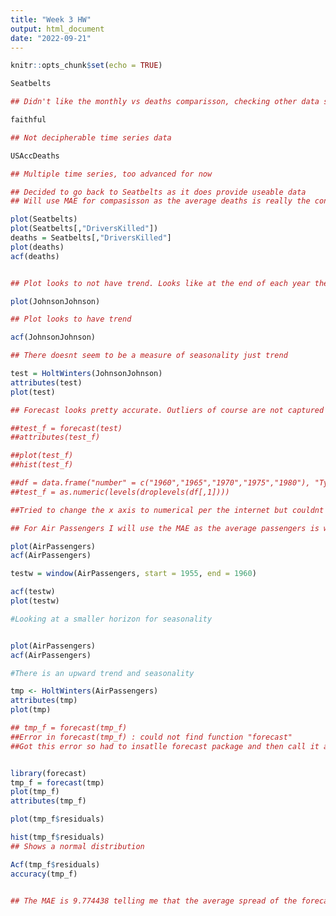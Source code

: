 ---
title: "Week 3 HW"
output: html_document
date: "2022-09-21"
---

```{r setup, include=FALSE}
knitr::opts_chunk$set(echo = TRUE)
```
```{r}
Seatbelts

## Didn't like the monthly vs deaths comparisson, checking other data sets

faithful

## Not decipherable time series data

USAccDeaths

## Multiple time series, too advanced for now

## Decided to go back to Seatbelts as it does provide useable data
## Will use MAE for compasisson as the average deaths is really the concern and i dont want to penalize the outliers

plot(Seatbelts)
plot(Seatbelts[,"DriversKilled"])
deaths = Seatbelts[,"DriversKilled"]
plot(deaths)
acf(deaths)


## Plot looks to not have trend. Looks like at the end of each year there are more deaths and there is a seasonal component but i am going to try and find a better data set.

plot(JohnsonJohnson)

## Plot looks to have trend

acf(JohnsonJohnson)

## There doesnt seem to be a measure of seasonality just trend

test = HoltWinters(JohnsonJohnson)
attributes(test)
plot(test)

## Forecast looks pretty accurate. Outliers of course are not captured well.

##test_f = forecast(test)
##attributes(test_f)

##plot(test_f)
##hist(test_f)

##df = data.frame("number" = c("1960","1965","1970","1975","1980"), "Type" = c("r", "r", "r","r","i"))
##test_f = as.numeric(levels(droplevels(df[,1])))

##Tried to change the x axis to numerical per the internet but couldnt get it to work

## For Air Passengers I will use the MAE as the average passengers is what would be needed to project earnings and plan staffing. Outliers are not as important in this planning.

plot(AirPassengers)
acf(AirPassengers)

testw = window(AirPassengers, start = 1955, end = 1960)

acf(testw)
plot(testw)

#Looking at a smaller horizon for seasonality


plot(AirPassengers)
acf(AirPassengers)

#There is an upward trend and seasonality

tmp <- HoltWinters(AirPassengers)
attributes(tmp)
plot(tmp)

## tmp_f = forecast(tmp_f)
##Error in forecast(tmp_f) : could not find function "forecast"
##Got this error so had to insatlle forecast package and then call it after that...


library(forecast)
tmp_f = forecast(tmp)
plot(tmp_f)
attributes(tmp_f)

plot(tmp_f$residuals)

hist(tmp_f$residuals)
## Shows a normal distribution

Acf(tmp_f$residuals)
accuracy(tmp_f)


## The MAE is 9.774438 telling me that the average spread of the forecast vs reality is about 10 people. If we were planning staffing and seating for these flights 10 people wouldnt shake the model. People routinely cancel flights late or dont show up. If extra people are around we would not staff another plane we would simply give them vouchers. 

```

